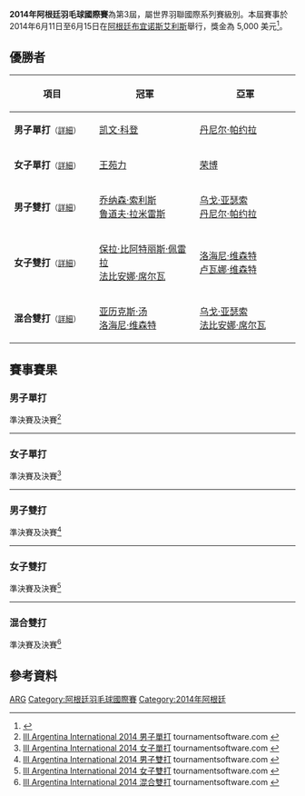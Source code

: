 {{noteTA|G1=Badminton}}
{{infobox badminton event
|name           = 2014年阿根廷羽毛球國際賽
|image          = 
|size           = 
|caption        =
|dates          = 2014年6月11日－6月15日
|number_edition = 第3屆
|level          = 4B
|prize_money    = 5,000 美元
|location       = {{ARG}}[[布宜诺斯艾利斯|布宜诺斯艾利斯]]
|venue          = Gimnasio Campus Universitario
|previous       = 2013年阿根廷羽毛球國際賽 
|next           = 2015年阿根廷羽毛球國際賽
}}
'''2014年阿根廷羽毛球國際賽'''為第3屆{{le|阿根廷羽毛球國際賽|Argentina International}}，屬世界羽聯國際系列賽級別。本屆賽事於2014年6月11日至6月15日在[[阿根廷|阿根廷]][[布宜诺斯艾利斯|布宜诺斯艾利斯]]舉行，獎金為 5,000 美元<ref>{{cite web|title=INVITATION - III ARGENTINA INTERNATIONAL 2014|url=http://www.bwfbadminton.org/file.aspx?id=537565&dl=1|publisher=BWF|accessdate=2016-09-30|archive-date=2014-09-06|archive-url=https://web.archive.org/web/20140906024844/http://www.bwfbadminton.org/file.aspx?id=537565&dl=1|dead-url=no}}{{en}}</ref>。

== 優勝者 ==
{| class=wikitable style="font-size:small"
!width="200"|項目
!width="250"|冠軍
!width="250"|亞軍
|-
|'''男子單打'''<small>（[[#男子單打|詳細]]）</small>
|{{flagicon|GUA}} [[凯文·科登|凯文·科登]]
|{{flagicon|BRA}} [[丹尼尔·帕约拉|丹尼尔·帕约拉]]
|-
|'''女子單打'''<small>（[[#女子單打|詳細]]）</small>
|{{flagicon|USA}} [[王苑力|王苑力]]
|{{flagicon|USA}} [[荣博|荣博]]
|-
|'''男子雙打'''<small>（[[#男子雙打|詳細]]）</small>
|{{flagicon|GUA}} [[乔纳森·索利斯|乔纳森·索利斯]]<br/>{{flagicon|GUA}} [[鲁道夫·拉米雷斯|鲁道夫·拉米雷斯]]
|{{flagicon|BRA}} [[乌戈·亚瑟索|乌戈·亚瑟索]]<br/>{{flagicon|BRA}} [[丹尼尔·帕约拉|丹尼尔·帕约拉]]
|-
|'''女子雙打'''<small>（[[#女子雙打|詳細]]）</small>
|{{flagicon|BRA}} [[保拉·比阿特丽斯·佩雷拉|保拉·比阿特丽斯·佩雷拉]]<br/>{{flagicon|BRA}} [[法比安娜·席尔瓦|法比安娜·席尔瓦]]
|{{flagicon|BRA}} [[洛海尼·维森特|洛海尼·维森特]]<br/>{{flagicon|BRA}} [[卢瓦娜·维森特|卢瓦娜·维森特]]
|-
|'''混合雙打'''<small>（[[#混合雙打|詳細]]）</small>
|{{flagicon|BRA}} [[亚历克斯·汤|亚历克斯·汤]]<br/>{{flagicon|BRA}} [[洛海尼·维森特|洛海尼·维森特]]
|{{flagicon|BRA}} [[乌戈·亚瑟索|乌戈·亚瑟索]]<br/>{{flagicon|BRA}} [[法比安娜·席尔瓦|法比安娜·席尔瓦]]
|}

== 賽事賽果 ==
=== 男子單打 ===
;準決賽及決賽<ref name="MS">[http://bwf.tournamentsoftware.com/sport/draw.aspx?id=636240D9-B701-4464-AD91-3813EAA6EB60&draw=2 III Argentina International 2014 男子單打] {{Wayback|url=http://bwf.tournamentsoftware.com/sport/draw.aspx?id=636240D9-B701-4464-AD91-3813EAA6EB60&draw=2 |date=20170328062112 }} tournamentsoftware.com {{en}}</ref>
{{4TeamBracket-Tennis3-v2
| team-width=200
| RD1-seed1=1
| RD1-team1='''{{flagicon|BRA}} [[丹尼尔·帕约拉|丹尼尔·帕约拉]]
| RD1-score1-1=18
| RD1-score1-2='''21
| RD1-score1-3=''1
| RD1-seed2=3
| RD1-team2={{nowrap|{{flagicon|GUA}} [[亨布莱斯·海默德|亨布莱斯·海默德]] (中途退出)}}
| RD1-score2-1='''21
| RD1-score2-2=19
| RD1-score2-3=''0

| RD1-seed3=
| RD1-team3={{flagicon|DEN}} [[索伦·托夫特|索伦·托夫特]]
| RD1-score3-1=16
| RD1-score3-2=17
| RD1-score3-3=
| RD1-seed4=
| RD1-team4='''{{flagicon|GUA}} [[凯文·科登|凯文·科登]]
| RD1-score4-1='''21
| RD1-score4-2='''21
| RD1-score4-3=

| RD2-seed1=1
| RD2-team1={{flagicon|BRA}} [[丹尼尔·帕约拉|丹尼尔·帕约拉]]
| RD2-score1-1=12
| RD2-score1-2=18
| RD2-score1-3=
| RD2-seed2=
| RD2-team2='''{{flagicon|GUA}} [[凯文·科登|凯文·科登]]
| RD2-score2-1='''21
| RD2-score2-2='''21
| RD2-score2-3=
}}
----

=== 女子單打 ===
;準決賽及決賽<ref name="WS">[http://bwf.tournamentsoftware.com/sport/draw.aspx?id=636240D9-B701-4464-AD91-3813EAA6EB60&draw=3 III Argentina International 2014 女子單打] {{Wayback|url=http://bwf.tournamentsoftware.com/sport/draw.aspx?id=636240D9-B701-4464-AD91-3813EAA6EB60&draw=3 |date=20170328060506 }} tournamentsoftware.com {{en}}</ref>
{{4TeamBracket-Tennis3-v2
| team-width=200
| RD1-seed1=1
| RD1-team1={{flagicon|BRA}} [[洛海尼·维森特|洛海尼·维森特]]
| RD1-score1-1=18
| RD1-score1-2=15
| RD1-score1-3=
| RD1-seed2=
| RD1-team2='''{{flagicon|USA}} [[荣博|荣博]]
| RD1-score2-1='''21
| RD1-score2-2='''21
| RD1-score2-3=

| RD1-seed3=4
| RD1-team3='''{{flagicon|USA}} [[王苑力|王苑力]]
| RD1-score3-1='''21
| RD1-score3-2='''21
| RD1-score3-3=
| RD1-seed4=2
| RD1-team4={{flagicon|BRA}} [[法比安娜·席尔瓦|法比安娜·席尔瓦]]
| RD1-score4-1=13
| RD1-score4-2=12
| RD1-score4-3=

| RD2-seed1=
| RD2-team1={{flagicon|USA}} [[荣博|荣博]]
| RD2-score1-1=12
| RD2-score1-2=15
| RD2-score1-3=
| RD2-seed2=4
| RD2-team2='''{{flagicon|USA}} [[王苑力|王苑力]]
| RD2-score2-1='''21
| RD2-score2-2='''21
| RD2-score2-3=
}}
----

=== 男子雙打 ===
;準決賽及決賽<ref name="MD">[http://bwf.tournamentsoftware.com/sport/draw.aspx?id=636240D9-B701-4464-AD91-3813EAA6EB60&draw=4 III Argentina International 2014 男子雙打] {{Wayback|url=http://bwf.tournamentsoftware.com/sport/draw.aspx?id=636240D9-B701-4464-AD91-3813EAA6EB60&draw=4 |date=20170328060724 }} tournamentsoftware.com {{en}}</ref>
{{4TeamBracket-Tennis3-v2
| team-width=200
| RD1-seed1=1
| RD1-team1='''{{flagicon|GUA}} [[乔纳森·索利斯|乔纳森·索利斯]]<br/> {{flagicon|GUA}} [[鲁道夫·拉米雷斯|鲁道夫·拉米雷斯]]
| RD1-score1-1='''21
| RD1-score1-2='''21
| RD1-score1-3=
| RD1-seed2=
| RD1-team2={{flagicon|PER}} [[马里奥·库巴|马里奥·库巴]]<br/> {{flagicon|PER}} [[马丁·德尔瓦尔|马丁·德尔瓦尔]]
| RD1-score2-1=10
| RD1-score2-2=18
| RD1-score2-3=

| RD1-seed3=
| RD1-team3='''{{flagicon|BRA}} [[乌戈·亚瑟索|乌戈·亚瑟索]]<br/> {{flagicon|BRA}} [[丹尼尔·帕约拉|丹尼尔·帕约拉]]
| RD1-score3-1='''21
| RD1-score3-2=14
| RD1-score3-3='''28
| RD1-seed4=
| RD1-team4={{flagicon|CZE}} [[米兰·卢迪克|米兰·卢迪克]]<br/> {{flagicon|DEN}} [[索伦·托夫特|索伦·托夫特]]
| RD1-score4-1=17
| RD1-score4-2='''21
| RD1-score4-3=26

| RD2-seed1=1
| RD2-team1='''{{flagicon|GUA}} [[乔纳森·索利斯|乔纳森·索利斯]]<br/> {{flagicon|GUA}} [[鲁道夫·拉米雷斯|鲁道夫·拉米雷斯]]
| RD2-score1-1='''21
| RD2-score1-2='''21
| RD2-score1-3=
| RD2-seed2=
| RD2-team2={{flagicon|BRA}} [[乌戈·亚瑟索|乌戈·亚瑟索]]<br/> {{flagicon|BRA}} [[丹尼尔·帕约拉|丹尼尔·帕约拉]]
| RD2-score2-1=15
| RD2-score2-2=18
| RD2-score2-3=
}}
----

=== 女子雙打 ===
;準決賽及決賽<ref name="WD">[http://bwf.tournamentsoftware.com/sport/draw.aspx?id=636240D9-B701-4464-AD91-3813EAA6EB60&draw=5 III Argentina International 2014 女子雙打] {{Wayback|url=http://bwf.tournamentsoftware.com/sport/draw.aspx?id=636240D9-B701-4464-AD91-3813EAA6EB60&draw=5 |date=20170328084911 }} tournamentsoftware.com {{en}}</ref>
{{4TeamBracket-Tennis3-v2
| team-width=200
| RD1-seed1=
| RD1-team1='''{{nowrap|{{flagicon|BRA}} [[保拉·比阿特丽斯·佩雷拉|保拉·比阿特丽斯·佩雷拉]]<br/> {{flagicon|BRA}} [[法比安娜·席尔瓦|法比安娜·席尔瓦]]}}
| RD1-score1-1='''21
| RD1-score1-2='''21
| RD1-score1-3=
| RD1-seed2=
| RD1-team2={{flagicon|MEX}} [[辛西娅·冈萨雷斯|辛西娅·冈萨雷斯]]<br/> {{flagicon|MEX}} [[玛丽安娜·乌加尔德|玛丽安娜·乌加尔德]]
| RD1-score2-1=12
| RD1-score2-2=12
| RD1-score2-3=

| RD1-seed3=
| RD1-team3='''{{flagicon|BRA}} [[洛海尼·维森特|洛海尼·维森特]]<br/> {{flagicon|BRA}} [[卢瓦娜·维森特|卢瓦娜·维森特]]
| RD1-score3-1='''21
| RD1-score3-2='''21
| RD1-score3-3=
| RD1-seed4=
| RD1-team4={{flagicon|MEX}} [[哈拉玛拉·盖坦|哈拉玛拉·盖坦]]<br/> {{flagicon|MEX}} [[塞布丽娜·索利斯|塞布丽娜·索利斯]]
| RD1-score4-1=10
| RD1-score4-2=14
| RD1-score4-3=

| RD2-seed1=
| RD2-team1='''{{nowrap|{{flagicon|BRA}} [[保拉·比阿特丽斯·佩雷拉|保拉·比阿特丽斯·佩雷拉]]<br/> {{flagicon|BRA}} [[法比安娜·席尔瓦|法比安娜·席尔瓦]]}}
| RD2-score1-1=18
| RD2-score1-2='''21
| RD2-score1-3='''21
| RD2-seed2=
| RD2-team2={{flagicon|BRA}} [[洛海尼·维森特|洛海尼·维森特]]<br/> {{flagicon|BRA}} [[卢瓦娜·维森特|卢瓦娜·维森特]]
| RD2-score2-1='''21
| RD2-score2-2=11
| RD2-score2-3=15
}}
----

=== 混合雙打 ===
;準決賽及決賽<ref name="XD">[http://bwf.tournamentsoftware.com/sport/draw.aspx?id=636240D9-B701-4464-AD91-3813EAA6EB60&draw=7 III Argentina International 2014 混合雙打] {{Wayback|url=http://bwf.tournamentsoftware.com/sport/draw.aspx?id=636240D9-B701-4464-AD91-3813EAA6EB60&draw=7 |date=20170328062421 }} tournamentsoftware.com {{en}}</ref>
{{4TeamBracket-Tennis3-v2
| team-width=200
| RD1-seed1=
| RD1-team1={{flagicon|PER}} [[马里奥·库巴|马里奥·库巴]]<br/> {{flagicon|PER}} [[凯瑟琳·温德|凯瑟琳·温德]]
| RD1-score1-1=11
| RD1-score1-2=12
| RD1-score1-3=
| RD1-seed2=3
| RD1-team2='''{{flagicon|BRA}} [[亚历克斯·汤|亚历克斯·汤]]<br/> {{flagicon|BRA}} [[洛海尼·维森特|洛海尼·维森特]]
| RD1-score2-1='''21
| RD1-score2-2='''21
| RD1-score2-3=

| RD1-seed3=Q
| RD1-team3={{flagicon|DEN}} [[索伦·托夫特|索伦·托夫特]]<br/> {{flagicon|USA}} [[荣博|荣博]]
| RD1-score3-1=20
| RD1-score3-2=17
| RD1-score3-3=
| RD1-seed4=2
| RD1-team4='''{{flagicon|BRA}} [[乌戈·亚瑟索|乌戈·亚瑟索]]<br/> {{flagicon|BRA}} [[法比安娜·席尔瓦|法比安娜·席尔瓦]]
| RD1-score4-1='''22
| RD1-score4-2='''21
| RD1-score4-3=

| RD2-seed1=3
| RD2-team1='''{{flagicon|BRA}} [[亚历克斯·汤|亚历克斯·汤]]<br/> {{flagicon|BRA}} [[洛海尼·维森特|洛海尼·维森特]]
| RD2-score1-1='''21
| RD2-score1-2='''21
| RD2-score1-3=
| RD2-seed2=2
| RD2-team2={{flagicon|BRA}} [[乌戈·亚瑟索|乌戈·亚瑟索]]<br/> {{flagicon|BRA}} [[法比安娜·席尔瓦|法比安娜·席尔瓦]]
| RD2-score2-1=19
| RD2-score2-2=19
| RD2-score2-3=
}}

== 參考資料 ==
{{Reflist}}

[[Category:2014年世界羽聯國際系列賽|ARG]]
[[Category:阿根廷羽毛球國際賽|Category:阿根廷羽毛球國際賽]]
[[Category:2014年阿根廷|Category:2014年阿根廷]]